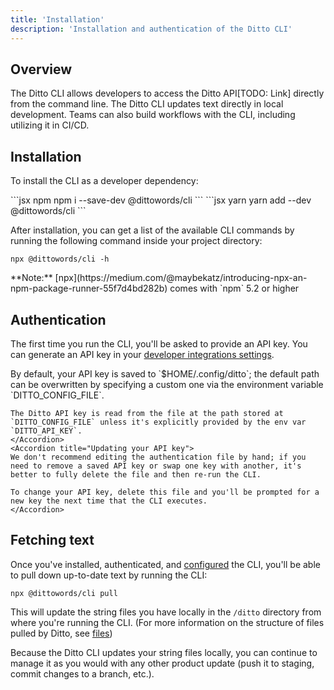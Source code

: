 ```yaml
---
title: 'Installation'
description: 'Installation and authentication of the Ditto CLI'
---
```


## Overview

The Ditto CLI allows developers to access the Ditto API[TODO: Link] directly from the command line. The Ditto CLI  updates text directly in local development. Teams can also build workflows with the CLI, including utilizing it in CI/CD.

## Installation

To install the CLI as a developer dependency:
        
<CodeGroup>
```jsx npm
npm i --save-dev @dittowords/cli
```
```jsx yarn
yarn add --dev @dittowords/cli
```
</CodeGroup>

After installation, you can get a list of the available CLI commands by running the following command inside your project directory:

```
npx @dittowords/cli -h
```

<Info>
**Note:** [npx](https://medium.com/@maybekatz/introducing-npx-an-npm-package-runner-55f7d4bd282b) comes with `npm` 5.2 or higher
</Info>

## Authentication
The first time you run the CLI, you'll be asked to provide an API key. You can generate an API key in your [developer integrations settings](https://app.dittowords.com/account/devtools).

<AccordionGroup>
    <Accordion title="Using an env variable for your API key">
    By default, your API key is saved to `$HOME/.config/ditto`; the default path can be overwritten by specifying a custom one via the environment variable `DITTO_CONFIG_FILE`.

    The Ditto API key is read from the file at the path stored at `DITTO_CONFIG_FILE` unless it's explicitly provided by the env var `DITTO_API_KEY`. 
    </Accordion>
    <Accordion title="Updating your API key">
    We don't recommend editing the authentication file by hand; if you need to remove a saved API key or swap one key with another, it's better to fully delete the file and then re-run the CLI.

    To change your API key, delete this file and you'll be prompted for a new key the next time that the CLI executes.
    </Accordion>
</AccordionGroup>

## Fetching text
Once you've installed, authenticated, and [configured](/cli-reference/configuration) the CLI, you'll be able to pull down up-to-date text by running the CLI:
```
npx @dittowords/cli pull
```
This will update the string files you have locally in the `/ditto` directory from where you're running the CLI. (For more information on the structure of files pulled by Ditto, see [files](/cli-reference/files))

Because the Ditto CLI updates your string files locally, you can continue to manage it as you would with any other product update (push it to staging, commit changes to a branch, etc.).